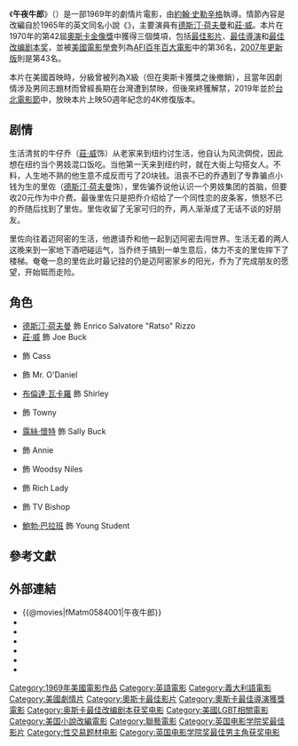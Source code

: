 {{noteTA
|G1=Show
}}
{{Infobox Film
| name               = 午夜牛郎
| original_name      = ''{{lang|en|Midnight Cowboy}}''
| image              = Midnight Cowboy.gif
| caption            = 影院版海报
| director           = [[約翰·史勒辛格|約翰·史勒辛格]]
| producer           = {{link-en|傑羅姆‧赫爾曼|Jerome Hellman}}
| writer             = {{link-en|瓦多·沙特|Waldo Salt}}
| based_on          = 《''{{link-en|Midnight Cowboy (novel)|Midnight Cowboy (novel)|Midnight Cowboy}}''》<br />作者：{{link-en|詹姆士·李歐·赫林漢|James Leo Herlihy}}
| starring           = [[德斯汀·荷夫曼|德斯汀·荷夫曼]]<br />[[莊·威|莊·威]]
| music              = [[约翰·巴瑞|约翰·巴瑞]]
| cinematography     = {{link-en|亞當·霍蘭德|Adam Holender}}
| editing            = {{link-en|修·A·羅勃森|Hugh A. Robertson}}
| production_company = 
| distributor        = [[聯美公司|聯美公司]]
| released           = 1969年5月25日
| runtime            = 113分鐘
| country            = {{美國電影產地}}
| language           = [[英語|英語]]
| budget             = 360萬[[美元|美元]]
| gross              = 44,785,053美元
}}
《'''午夜牛郎'''》（{{lang-en|'''''Midnight Cowboy'''''}}）是一部1969年的劇情片電影，由[[約翰·史勒辛格|約翰·史勒辛格]]執導。情節內容是改編自{{link-en|詹姆士·李歐·赫林漢|James Leo Herlihy}}於1965年的英文同名小說《''{{link-en|Midnight Cowboy (novel)|Midnight Cowboy (novel)|Midnight Cowboy}}''》，主要演員有[[德斯汀·荷夫曼|德斯汀·荷夫曼]]和[[莊·威|莊·威]]。本片在1970年的第42屆[[奧斯卡金像獎|奧斯卡金像獎]]中獲得三個獎項，包括[[奧斯卡最佳影片獎|最佳影片]]、[[奧斯卡最佳導演獎|最佳導演]]和[[奧斯卡最佳改編劇本獎|最佳改编剧本奖]]，並被[[美國電影學會|美國電影學會]]列為[[AFI百年百大電影|AFI百年百大電影]]中的第36名，[[AFI百年百大電影_(2007年版)|2007年更新版]]則是第43名。

本片在美國首映時，分級曾被列為X級（但在奧斯卡獲獎之後撤銷），且當年因劇情涉及男同志題材而曾經長期在台灣遭到禁映，但後來終獲解禁，2019年並於[[台北電影節|台北電影節]]中，放映本片上映50週年紀念的4K修復版本。

==剧情==
生活清贫的牛仔乔（[[莊·威|莊·威]]饰）从老家来到纽约讨生活，他自认为风流倜傥，因此想在纽约当个男妓混口饭吃。当他第一天来到纽约时，就在大街上勾搭女人。不料，人生地不熟的他生意不成反而亏了20块钱。沮丧不已的乔遇到了专靠骗点小钱为生的里佐（[[德斯汀·荷夫曼|德斯汀·荷夫曼]]饰），里佐骗乔说他认识一个男妓集团的首脑，但要收20元作为中介费。最後里佐只是把乔介绍给了一个同性恋的皮条客，愤怒不已的乔随后找到了里佐。里佐收留了无家可归的乔，两人渐渐成了无话不谈的好朋友。

里佐向往着迈阿密的生活，他邀请乔和他一起到迈阿密去闯世界。生活无着的两人这晚来到一家地下酒吧碰运气，当乔终于搞到一单生意后，体力不支的里佐摔下了楼梯。奄奄一息的里佐此时最记挂的仍是迈阿密家乡的阳光，乔为了完成朋友的愿望，开始铤而走险。

==角色==
* [[德斯汀·荷夫曼|德斯汀·荷夫曼]] 飾 Enrico Salvatore "Ratso" Rizzo
* [[莊·威|莊·威]] 飾 Joe Buck
* {{link-en|希薇亞·邁爾士|Sylvia Miles}} 飾 Cass
* {{link-en|約翰·麥克吉弗爾|John McGiver}} 飾 Mr. O'Daniel
* [[布倫達·瓦卡羅|布倫達·瓦卡羅]] 飾 Shirley
* {{link-en|巴納德·休斯|Barnard Hughes}} 飾 Towny
* [[露絲·懷特|露絲·懷特]] 飾 Sally Buck
* {{link-en|珍妮佛·薩爾特|Jennifer Salt}} 飾 Annie
* {{link-en|吉爾曼·藍欽|Gilman Rankin}} 飾 Woodsy Niles
* {{link-en|格爾甘·約翰遜|Georgann Johnson}} 飾 Rich Lady
* {{link-en|安東尼·霍蘭德|Anthony Holland (actor)}} 飾 TV Bishop
* [[鮑勃·巴拉班|鮑勃·巴拉班]] 飾 Young Student

==參考文獻==
<div class="references-small">
<references></references>
</div>

==外部連結==
*{{@movies|fMatm0584001|午夜牛郎}}
*{{douban}}
*{{Mtime|13441|午夜牛郎}}
*{{Amg movie|32558|午夜牛郎}}
*{{rotten-tomatoes|midnight_cowboy|午夜牛郎}}
*{{mojo title|midnightcowboy|午夜牛郎}}
*{{imdb title|0064665|午夜牛郎}}

{{英国电影学院奖最佳影片}}
{{奥斯卡最佳影片奖}}
{{DEFAULTSORT:Midnight Cowboy}}
[[Category:1969年美國電影作品|Category:1969年美國電影作品]]
[[Category:英語電影|Category:英語電影]]
[[Category:義大利語電影|Category:義大利語電影]]
[[Category:美國劇情片|Category:美國劇情片]]
[[Category:奧斯卡最佳影片|Category:奧斯卡最佳影片]]
[[Category:奧斯卡最佳導演獲獎電影|Category:奧斯卡最佳導演獲獎電影]]
[[Category:奥斯卡最佳改编剧本获奖电影|Category:奥斯卡最佳改编剧本获奖电影]]
[[Category:美國LGBT相關電影|Category:美國LGBT相關電影]]
[[Category:美国小說改編電影|Category:美国小說改編電影]]
[[Category:聯藝電影|Category:聯藝電影]]
[[Category:英国电影学院奖最佳影片|Category:英国电影学院奖最佳影片]]
[[Category:性交易题材电影|Category:性交易题材电影]]
[[Category:英国电影学院奖最佳男主角获奖电影|Category:英国电影学院奖最佳男主角获奖电影]]